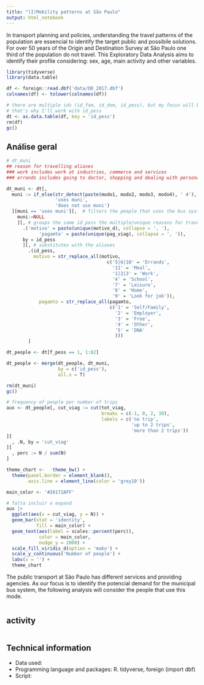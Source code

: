 ```yaml
---
title: "(I)Mobility patterns at São Paulo"
output: html_notebook
---
```


In transport planning and policies, understanding the travel patterns of the population are essencial to identify the target public and possibile solutions. For over 50 years of the Origin and Destination Survey at São Paulo one third of the population do not travel. This Exploratory Data Analysis aims to identify their profile considering: sex, age, main activity and other variables.

<!-- Talvez incluir aqui a possibilidade de fazer uma análise de clusterização, posteriormente - que poderia facilitar essa análise que me proponho a fazer -->

```r
library(tidyverse)
library(data.table)

df <- foreign::read.dbf('data/OD_2017.dbf')
colnames(df) <- tolower(colnames(df))

# there are multiple ids (id_fam, id_dom, id_pess), but my focus will be on people,
# that's why I'll work with id_pess
dt <- as.data.table(df, key = 'id_pess') 
rm(df)
gc()
```

## Análise geral

```r

# dt_muni 
## reason for travelling aliases
### work includes work at industries, commerce and services
### errands includes going to doctor, shopping and dealing with personal issues

dt_muni <- dt[,
  muni := if_else(str_detect(paste(modo1, modo2, modo3, modo4), ' 4'),
                  'uses muni',
                  'does not use muni')
  ][muni == 'uses muni'][,  # filters the people that uses the bus system
    muni:=NULL
    ][, # groups the same id_pess the multiple/unique reasons for travelling and who payed
      .('motivo' = paste(unique(motivo_d), collapse = ', '), 
            'pagamto' = paste(unique(pag_viag), collapse = ', ')),
      by = id_pess
      ][, # substitutes with the aliases
        .(id_pess,
          motivo = str_replace_all(motivo, 
                                     c('5|6|10' = 'Errands',
                                       '11' = 'Meal',
                                       '1|2|3' = 'Work',
                                       '4' = 'School',
                                       '7' = 'Leisure',
                                       '8' = 'Home',
                                       '9' = 'Look for job')),
            pagamto = str_replace_all(pagamto,
                                      c('1' = 'Self/Family',
                                        '2' = 'Employer',
                                        '3' = 'Free',
                                        '4' = 'Other',
                                        '5' = 'DNA'
                                        )))
        ]

dt_people <- dt[f_pess == 1, 1:82]

dt_people <- merge(dt_people, dt_muni, 
                   by = c('id_pess'),
                   all.x = T)

rm(dt_muni)
gc()

# frequency of people per number of trips
aux <- dt_people[, cut_viag := cut(tot_viag,
                                   breaks = c(-1, 0, 2, 30),
                                   labels = c('no trip', 
                                              'up to 2 trips', 
                                              'more than 2 trips'))
][
  , .N, by = 'cut_viag'
][
  , perc := N / sum(N)
] 
```

```r
theme_chart <-   theme_bw() +
  theme(panel.border = element_blank(),
        axis.line = element_line(color = 'grey10'))

main_color <- '#26172AFF'

# falta incluir o expand
aux |>
  ggplot(aes(x = cut_viag, y = N)) +
  geom_bar(stat = 'identity',
           fill = main_color) +
  geom_text(aes(label = scales::percent(perc)),
            color = main_color,
            nudge_y = 2000) +
  scale_fill_viridis_d(option = 'mako') +
  scale_y_continuous('Number of people') +
  labs(x = '') + 
  theme_chart
```
The public transport at São Paulo has different services and providing agencies. As our focus is to identify the potencial demand for the municipal bus system, the following analysis will consider the people that use this mode.


```r

```


## activity
```r

```



## Technical information

* Data used: []()
* Programming language and packages: R. tidyverse, foreign (import dbf)
* Script: []()